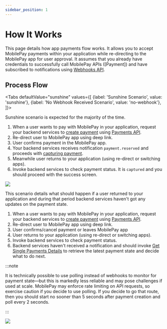 ```yaml
---
sidebar_position: 1
---
```



# How It Works

This page details how app payments flow works. It allows you to accept MobilePay payments within your application while re-directing to the MobilePay app for user approval. It assumes that you already have credentials to successfully call MobilePay APIs ([Payment]) and have subscribed to notifications using [Webhooks API](/docs/webhooks-api).

## Process Flow

<Tabs
defaultValue="sunshine"
values={[
{label: 'Sunshine Scenario', value: 'sunshine'},
{label: 'No Webhook Received Scenario', value: 'no-webhook'},
]}>
<TabItem value="sunshine">

Sunshine scenario is expected for the majority of the time.

1. When a user wants to pay with MobilePay in your application, request your backend services to [create payment](/docs/payments-refunds/create-payments#create-payment) using [Payments API](/docs/payments-refunds/create-payments).
2. Re-direct user to MobilePay app using deep link.
3. User confirms payment in the MobilePay app.
4. Your backend services receives notification `payment.reserved` and proceeds with [capturing payment](/docs/payments-refunds/create-payments#capture-payment).
5. Meanwhile user returns to your application (using re-direct or switching apps).
6. Invoke backend services to check payment status. It is `captured` and you should proceed with the success screen.

![](/img/imageA.jpg)

</TabItem>

<TabItem value="no-webhook">

This scenario details what should happen if a user returned to your application and during that period backend services haven't got any updates on the payment state.

1. When a user wants to pay with MobilePay in your application, request your backend services to [create payment](/docs/payments-refunds/create-payments#create-payment) using [Payments API](/docs/payments-refunds/create-payments).
2. Re-direct user to MobilePay app using deep link.
3. User confirms/cancel payment or leaves MobilePay app
4. User returns to your application (using re-direct or switching apps).
5. Invoke backend services to check payment status.
6. Backend services haven't received a notification and should invoke [Get Single Payments Details](/docs/payments-refunds/create-payments#get-single-payment-details) to retrieve the latest payment state and decide what to do next.

:::note

It is technically possible to use polling instead of webhooks to monitor for payment state—but this is markedly less reliable and may pose challenges if used at scale. MobilePay may enforce rate limiting on API requests, so exercise caution if you decide to use polling. If you decide to go that route, then you should start no sooner than 5 seconds after payment creation and poll every 2 seconds.

:::

![](/img/imageB.jpg)

</TabItem>
</Tabs>

